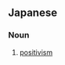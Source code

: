 ==Japanese==
{{ja-kanjitab|じつ|しょう|てつ|がく|k2=じっ|yomi=o}}

===Noun===
{{ja-noun|じっしょうてつがく}}

# [[positivism]]